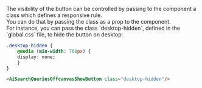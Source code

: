 
<Meta of={meta} />

The visibility of the button can be controlled by passing to the component a class which defines a responsive rule.  
You can do that by passing the class as a prop to the component.  
For instance, you can pass the class \`desktop-hidden\`, defined in the \`global.css\` file, to hide the button on desktop:

```css
.desktop-hidden {
    @media (min-width: 768px) {
    display: none;
    }
}
```

```html
<AiSearchQueriesOffcanvasShowButton class="desktop-hidden"/>
```

<Canvas> 
    <Story id="svelte-components-ai-search-queries-offcanvas-show-button--hidden-on-desktop" /> 
</Canvas> 
<DocsPage /> 